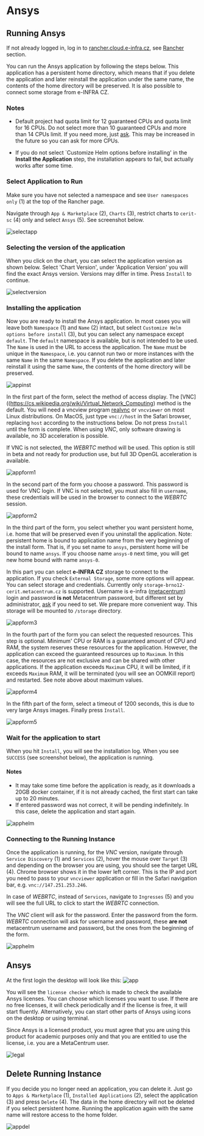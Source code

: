 # Ansys

## Running Ansys

If not already logged in, log in to [rancher.cloud.e-infra.cz](https://rancher.cloud.e-infra.cz), see [Rancher](../rancher/rancher) section.

You can run the Ansys application by following the steps below. This application has a persistent home directory, which means that if you delete the application and later reinstall the application under the same name, the contents of the home directory will be preserved. It is also possible to connect some storage from e-INFRA CZ.

### Notes

* Default project had quota limit for 12 guaranteed CPUs and quota limit for 16 CPUs. Do not select more than 10 guaranteed CPUs and more than 14 CPUs limit. If you need more, just [ask](mailto:k8s@ics.muni.cz). This may be increased in the future so you can ask for more CPUs.

* If you do not select `Customize Helm options before installing' in the **Install the Application** step, the installation appears to fail, but actually works after some time.

### Select Application to Run

Make sure you have not selected a namespace and see `User namespaces only` (1) at the top of the Rancher page.

Navigate through `App & Marketplace` (2), `Charts` (3), restrict charts to `cerit-sc` (4) only and select `Ansys` (5). See screenshot below.

![selectapp](/img/ceritsc/apps/ansys/selectapp.png)

### Selecting the version of the application

When you click on the chart, you can select the application version as shown below. Select 'Chart Version', under 'Application Version' you will find the exact Ansys version. Versions may differ in time. Press `Install` to continue.

![selectversion](/img/ceritsc/apps/ansys/selectversion.png)


### Installing the application

Now you are ready to install the Ansys application. In most cases you will leave both `Namespace` (1) and `Name` (2) intact, but select `Customize Helm options before install` (3), but you can select any namespace except `default`. The `default` namespace is available, but is not intended to be used. The `Name` is used in the URL to access the application. The `Name` must be unique in the `Namespace`, i.e. you cannot run two or more instances with the same `Name` in the same `Namespace`. If you delete the application and later reinstall it using the same `Name`, the contents of the home directory will be preserved.

![appinst](/img/ceritsc/apps/ansys/appinst.png)

In the first part of the form, select the method of access display. The [VNC]((https://cs.wikipedia.org/wiki/Virtual_Network_Computing) method is the default. You will need a vncview program [realvnc](https://www.realvnc.com/en/connect/download/viewer/) or `vncviewer` on most Linux distributions. On MacOS, just type `vnc://host` in the Safari browser, replacing `host` according to the instructions below. Do not press `Install` until the form is complete. When using *VNC*, only software drawing is available, no 3D acceleration is possible.

If VNC is not selected, the *WEBRTC* method will be used. This option is still in beta and not ready for production use, but full 3D OpenGL acceleration is available.

![appform1](/img/ceritsc/apps/ansys/appform1.png)

In the second part of the form you choose a password. This password is used for VNC login. If VNC is not selected, you must also fill in `username`, these credentials will be used in the browser to connect to the *WEBRTC* session.

![appform2](/img/ceritsc/apps/ansys/appform2.png)


In the third part of the form, you select whether you want persistent home, i.e. home that will be preserved even if you uninstall the application. Note: persistent home is bound to application name from the very beginning of the install form. That is, if you set name to `ansys`, persistent home will be bound to name `ansys`. If you choose name `ansys-0` next time, you will get new home bound with name `ansys-0`.

In this part you can select **e-INFRA CZ** storage to connect to the application. If you check `External Storage`, some more options will appear. You can select storage and credentials. Currently only `storage-brno12-cerit.metacentrum.cz` is supported. Username is e-infra ([metacentrum](https://metavo.metacentrum.cz/)) login and password **is not** Metacentrum password, but different set by administrator, [ask](mailto:k8s@ics.muni.cz) if you need to set. We prepare more convenient way. This storage will be mounted to `/storage` directory.

![appform3](/img/ceritsc/apps/ansys/appform3.png)

In the fourth part of the form you can select the requested resources. This step is optional. Minimum' CPU or RAM is a guaranteed amount of CPU and RAM, the system reserves these resources for the application. However, the application can exceed the guaranteed resources up to `Maximum`. In this case, the resources are not exclusive and can be shared with other applications. If the application exceeds `Maximum` CPU, it will be limited, if it exceeds `Maximum` RAM, it will be terminated (you will see an OOMKill report) and restarted. See note above about maximum values.

![appform4](/img/ceritsc/apps/ansys/appform4.png)

In the fifth part of the form, select a timeout of 1200 seconds, this is due to very large Ansys images. Finally press `Install`.

![appform5](/img/ceritsc/apps/ansys/appform5.png)

### Wait for the application to start

When you hit `Install`, you will see the installation log. When you see `SUCCESS` (see screenshot below), the application is running.

#### Notes

* It may take some time before the application is ready, as it downloads a 20GB docker container, if it is not already cached, the first start can take up to 20 minutes.
* If entered password was not correct, it will be pending indefinitely. In this case, delete the application and start again.

![apphelm](/img/ceritsc/apps/ansys/apphelm.png)

### Connecting to the Running Instance

Once the application is running, for the *VNC* version, navigate through `Service Discovery` (1) and `Services` (2), hover the mouse over `Target` (3) and depending on the browser you are using, you should see the target URL (4). Chrome browser shows it in the lower left corner. This is the IP and port you need to pass to your `vncviewer` application or fill in the Safari navigation bar, e.g. `vnc://147.251.253.246`.

In case of *WEBRTC*, instead of `Services`, navigate to `Ingresses` (5) and you will see the full URL to click to start the *WEBRTC* connection.

The *VNC* client will ask for the password. Enter the password from the form. *WEBRTC* connection will ask for username and password, these **are not** metacentrum username and password, but the ones from the beginning of the form.

![apphelm](/img/ceritsc/apps/ansys/appservice.png)

## Ansys

At the first login the desktop will look like this:
![app](/img/ceritsc/apps/ansys/app.png)

You will see the `license checker` which is made to check the available Ansys licenses. You can choose which licenses you want to use. If there are no free licenses, it will check periodically and if the license is free, it will start fluently. Alternatively, you can start other parts of Ansys using icons on the desktop or using terminal.

Since Ansys is a licensed product, you must agree that you are using this product for academic purposes only and that you are entitled to use the license, i.e. you are a MetaCentrum user.

![legal](/img/ceritsc/apps/ansys/ansys-legal.png)


## Delete Running Instance

If you decide you no longer need an application, you can delete it. Just go to `Apps & Marketplace` (1), `Installed Applications` (2), select the application (3) and press `Delete` (4). The data in the home directory will not be deleted if you select persistent home. Running the application again with the same name will restore access to the home folder.

![appdel](/img/ceritsc/apps/ansys/appdel.png)
